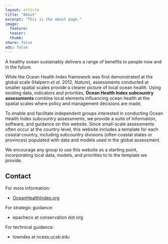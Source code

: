 ```yaml
---
layout: article
title: "About"
excerpt: "This is the about page."
image:
  feature:
  teaser:
  thumb:
share: false
ads: false
---
```


A healthy ocean sustainably delivers a range of benefits to people now and in the future.

While the Ocean Health Index framework was first demonstrated at the global scale (Halpern _et al._ 2012, _Nature_), assessments conducted at smaller spatial scales provide a clearer picture of local ocean health. Using existing data, indicators and priorities, **Ocean Health Index <i class="fa fa-search-plus"></i> subcountry assessments** combine local elements influencing ocean health at the spatial scales where policy and management decisions are made.  

To enable and facilitate independent groups interested in conducting Ocean Health Index <i class="fa fa-search-plus"></i> subcountry assessments, we provide a suite of information, software, and guidance on this website. Since small-scale assessments often occur at the country-level, this website includes a template for each coastal country, including subcountry divisions (often coastal states or provinces) populated with data and models used in the global assessment.  

We encourage any group to use this website as a starting point, incorporating local data, models, and priorities to to the template we provide.


## Contact

For more information:  

- [OceanHealthIndex.org](http://www.oceanhealthindex.org)  

For strategic guidance:

- epacheco at conservation dot org  

For technical guidance:

- lowndes at nceas.ucsb.edu
